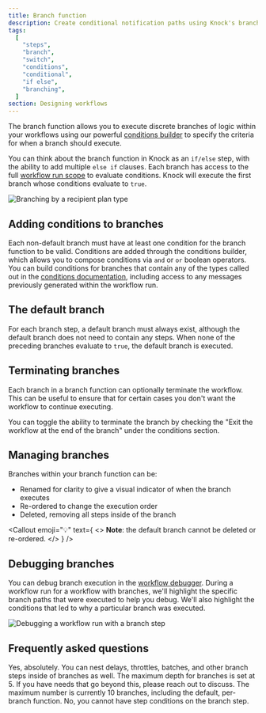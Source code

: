 ```yaml
---
title: Branch function
description: Create conditional notification paths using Knock's branch function to route messages based on custom logic.
tags:
  [
    "steps",
    "branch",
    "switch",
    "conditions",
    "conditional",
    "if else",
    "branching",
  ]
section: Designing workflows
---
```


The branch function allows you to execute discrete branches of logic within your workflows using our powerful [conditions builder](/concepts/conditions) to specify the criteria for when a branch should execute.

You can think about the branch function in Knock as an `if/else` step, with the ability to add multiple `else if` clauses. Each branch has access to the full [workflow run scope](/concepts/conditions#condition-types) to evaluate conditions. Knock will execute the first branch whose conditions evaluate to `true`.

![Branching by a recipient plan type](/images/branch-step.png)

## Adding conditions to branches

Each non-default branch must have at least one condition for the branch function to be valid. Conditions are added through the conditions builder, which allows you to compose conditions via `and` or `or` boolean operators. You can build conditions for branches that contain any of the types called out in the [conditions documentation](/concepts/conditions#condition-types), including access to any messages previously generated within the workflow run.

## The default branch

For each branch step, a default branch must always exist, although the default branch does not need to contain any steps. When none of the preceding branches evaluate to `true`, the default branch is executed.

## Terminating branches

Each branch in a branch function can optionally terminate the workflow. This can be useful to ensure that for certain cases you don't want the workflow to continue executing.

You can toggle the ability to terminate the branch by checking the "Exit the workflow at the end of the branch" under the conditions section.

## Managing branches

Branches within your branch function can be:

- Renamed for clarity to give a visual indicator of when the branch executes
- Re-ordered to change the execution order
- Deleted, removing all steps inside of the branch

<Callout
  emoji="💡"
  text={
    <>
      <strong>Note</strong>: the default branch cannot be deleted or re-ordered.
    </>
  }
/>

## Debugging branches

You can debug branch execution in the [workflow debugger](/send-notifications/debugging-workflows). During a workflow run for a workflow with branches, we'll highlight the specific branch paths that were executed to help you debug. We'll also highlight the conditions that led to why a particular branch was executed.

![Debugging a workflow run with a branch step](/images/branch-step-debugging.png)

## Frequently asked questions

<AccordionGroup>
  <Accordion title="Do branches work with delays, throttles, and batch functions?">
    Yes, absolutely. You can nest delays, throttles, batches, and other branch
    steps inside of branches as well.
  </Accordion>
  <Accordion title="What's the maximum depth or number of branch steps I can have in a workflow?">
    The maximum depth for branches is set at 5. If you have needs that go beyond
    this, please reach out to discuss.
  </Accordion>
  <Accordion title="What's the maximum number of branches I can have in a branch function?">
    The maximum number is currently 10 branches, including the default,
    per-branch function.
  </Accordion>
  <Accordion title="Can I have conditions on the execution of the branch step itself?">
    No, you cannot have step conditions on the branch step.
  </Accordion>
</AccordionGroup>
